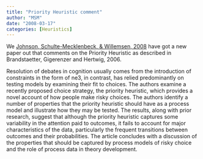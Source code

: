 ```yaml
---
title: "Priority Heuristic comment"
author: "MSM"
date: "2008-03-17"
categories: [Heuristics]
---
```


We [Johnson, Schulte-Mecklenbeck, & Willemsen, 2008](https://doi.org/10.1037/0033-295X.115.1.263) have got a new paper out that comments on the Priority Heuristic as described in Brandstaetter, Gigerenzer and Hertwig, 2006. 

Resolution of debates in cognition usually comes from the introduction of constraints in the form of ne3, in contrast, has relied predominantly on testing models by examining their fit to choices. The authors examine a recently proposed choice strategy, the priority heuristic, which provides a novel account of how people make risky choices. The authors identify a number of properties that the priority heuristic should have as a process model and illustrate how they may be tested. The results, along with prior research, suggest that although the priority heuristic captures some variability in the attention paid to outcomes, it fails to account for major characteristics of the data, particularly the frequent transitions between outcomes and their probabilities. The article concludes with a discussion of the properties that should be captured by process models of risky choice and the role of process data in theory development.
